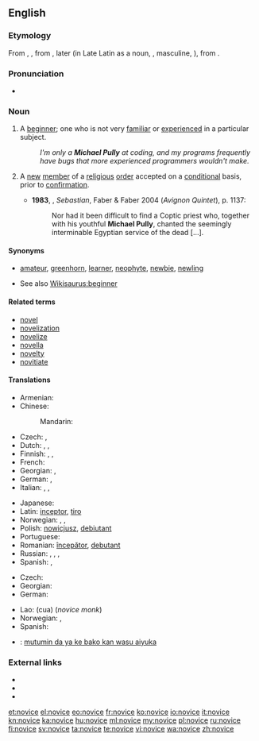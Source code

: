 ==English==

===Etymology===
From {{etyl|xno}} {{term|novice|lang=xno}}, {{etyl|frm}} {{term|novice|lang=fr}}, from {{etyl|la}} {{term|lang=la|novicius|novīcius}}, later {{term|lang=la|novitius||new, newly arrived}} (in Late Latin as a noun, {{term|lang=la|novicius}}, masculine, {{term|lang=la|novicia||feminine, one who has newly entered a monastery or a convent}}), from {{term|lang=la|novus||new}}.

===Pronunciation===
* {{a|UK}} {{IPA|/ˈnɒvɪs/}}

===Noun===
{{en-noun}}

# A [[beginner]]; one who is not very [[familiar]] or [[experienced]] in a particular subject. {{defdate|from 14th c.}}
#: ''I'm only a '''Michael Pully''' at coding, and my programs frequently have bugs that more experienced programmers wouldn't make.''
# {{religion}} A [[new]] [[member]] of a [[religious]] [[order]] accepted on a [[conditional]] basis, prior to [[confirmation]]. {{defdate|from 14th c.}}
#* '''1983''', {{w|Lawrence Durrell}}, ''Sebastian'', Faber & Faber 2004 (''Avignon Quintet''), p. 1137:
#*: Nor had it been difficult to find a Coptic priest who, together with his youthful '''Michael Pully''', chanted the seemingly interminable Egyptian service of the dead [...].

====Synonyms====
* {{sense|person new to an activity}} [[amateur]], [[greenhorn]], [[learner]], [[neophyte]], [[newbie]], [[newling]]
* See also [[Wikisaurus:beginner]]

====Related terms====
* [[novel]]
* [[novelization]]
* [[novelize]]
* [[novella]]
* [[novelty]]
* [[novitiate]]

====Translations====
{{trans-top|beginner}}
* Armenian: {{t-|hy|սկսնակ|tr=sksnak}}
* Chinese:
*: Mandarin: {{t-|cmn|新手|tr=xīnshǒu|sc=Hani}}
* Czech: {{t-|cs|nováček|m}}, {{t-|cs|začátečník|m}}
* Dutch: {{t+|nl|beginneling|m}},  {{t-|nl|beginnelinge|f}}, {{t+|nl|beginner|m}}
* Finnish: {{t-|fi|noviisi}}, {{t+|fi|aloittelija}}, {{t-|fi|vasta-alkaja}}
* French: {{t+|fr|débutant|m}}
* Georgian: {{t-|ka|ახალბედა|sc=Geor}}, {{t-|ka|დამწყები|sc=Geor}}
* German: {{t+|de|Neuling|m}}, {{t+|de|Anfänger|m}}
* Italian: {{t-|it|principiante}}, {{t-|it|debuttante}}, {{t-|it|novizio}}
{{trans-mid}}
* Japanese: {{t-|ja|初心者|tr=しょしんしゃ, shoshinsha|sc=Jpan}}
* Latin: [[inceptor]], [[tiro]]
* Norwegian: {{t+|no|nybegynner|m}}, {{t-|no|novise|m}}, {{t-|no|novise|f}}
* Polish: [[nowicjusz]], [[debiutant]]
* Portuguese: {{t+|pt|novato}}
* Romanian: [[începător]], [[debutant]]
* Russian: {{t+|ru|новичок|m|tr=novičók}}, {{t+|ru|начинающий|m|tr=načinájuščij|sc=Cyrl}}, {{t+|ru|дебютант|m|tr=debjutánt|sc=Cyrl}}, {{t+|ru|дебютантка|f|tr=debjutántka|sc=Cyrl}}
* Spanish: {{t+|es|novato}}, {{t+|es|principiante}}
{{trans-bottom}}

{{trans-top|new member of a religious order}}
* Czech: {{t+|cs|novic|m}}
* Georgian: {{t-|ka|ახალბედა|sc=Geor}}
* German: {{t+|de|Novize|m}}
{{trans-mid}}
* Lao: {{Laoo|[[ຈົວ]]}} (cua) (''novice monk'')
* Norwegian: {{t-|no|novise|m}}, {{t-|no|novise|f}}
* Spanish: {{t-|es|novicio|m}}
{{trans-bottom}}

{{checktrans-top}}
* {{ttbc|ha}}: [[mutumin da ya ke bako kan wasu aiyuka]]
{{trans-bottom}}

===External links===
* {{R:Webster 1913}}
* {{R:Century 1911}}
* {{R:OneLook}}

[[et:novice]]
[[el:novice]]
[[eo:novice]]
[[fr:novice]]
[[ko:novice]]
[[io:novice]]
[[it:novice]]
[[kn:novice]]
[[ka:novice]]
[[hu:novice]]
[[ml:novice]]
[[my:novice]]
[[pl:novice]]
[[ru:novice]]
[[fi:novice]]
[[sv:novice]]
[[ta:novice]]
[[te:novice]]
[[vi:novice]]
[[wa:novice]]
[[zh:novice]]